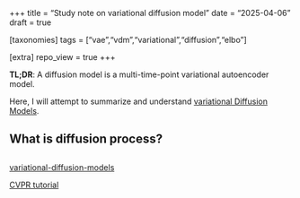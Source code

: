 +++
title = "Study note on variational diffusion model"
date = "2025-04-06"
draft = true

[taxonomies]
tags = ["vae","vdm","variational","diffusion","elbo"]

[extra]
repo_view = true
+++

**TL;DR**: A diffusion model is a multi-time-point variational autoencoder model.

Here, I will attempt to summarize and understand [variational Diffusion Models](https://proceedings.neurips.cc/paper/2021/hash/b578f2a52a0229873fefc2a4b06377fa-Abstract.html).

## What is diffusion process?





## 

[variational-diffusion-models](https://github.com/addtt/variational-diffusion-models)


[CVPR tutorial](https://cvpr2022-tutorial-diffusion-models.github.io/)
